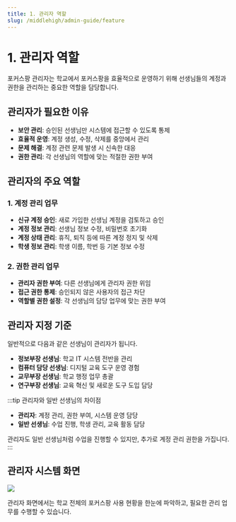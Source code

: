 ```yaml
---
title: 1. 관리자 역할
slug: /middlehigh/admin-guide/feature
---
```



# 1. 관리자 역할

포커스팡 관리자는 학교에서 포커스팡을 효율적으로 운영하기 위해 선생님들의 계정과 권한을 관리하는 중요한 역할을 담당합니다.

## 관리자가 필요한 이유

- **보안 관리**: 승인된 선생님만 시스템에 접근할 수 있도록 통제
- **효율적 운영**: 계정 생성, 수정, 삭제를 중앙에서 관리
- **문제 해결**: 계정 관련 문제 발생 시 신속한 대응
- **권한 관리**: 각 선생님의 역할에 맞는 적절한 권한 부여

## 관리자의 주요 역할

### 1. 계정 관리 업무

- **신규 계정 승인**: 새로 가입한 선생님 계정을 검토하고 승인
- **계정 정보 관리**: 선생님 정보 수정, 비밀번호 초기화
- **계정 상태 관리**: 휴직, 퇴직 등에 따른 계정 정지 및 삭제
- **학생 정보 관리**: 학생 이름, 학번 등 기본 정보 수정

### 2. 권한 관리 업무

- **관리자 권한 부여**: 다른 선생님에게 관리자 권한 위임
- **접근 권한 통제**: 승인되지 않은 사용자의 접근 차단
- **역할별 권한 설정**: 각 선생님의 담당 업무에 맞는 권한 부여

## 관리자 지정 기준

일반적으로 다음과 같은 선생님이 관리자가 됩니다.

- **정보부장 선생님**: 학교 IT 시스템 전반을 관리
- **컴퓨터 담당 선생님**: 디지털 교육 도구 운영 경험
- **교무부장 선생님**: 학교 행정 업무 총괄
- **연구부장 선생님**: 교육 혁신 및 새로운 도구 도입 담당

:::tip 관리자와 일반 선생님의 차이점

- **관리자**: 계정 관리, 권한 부여, 시스템 운영 담당
- **일반 선생님**: 수업 진행, 학생 관리, 교육 활동 담당

관리자도 일반 선생님처럼 수업을 진행할 수 있지만, 추가로 계정 관리 권한을 가집니다.
:::

## 관리자 시스템 화면

<Image src="/img/kr/elementary/admin/01-01.jpg" size="lg" />

관리자 화면에서는 학교 전체의 포커스팡 사용 현황을 한눈에 파악하고, 필요한 관리 업무를 수행할 수 있습니다.
